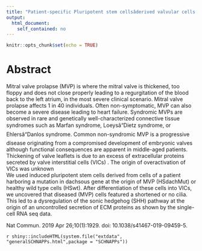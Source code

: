 ```yaml
---
title: "Patient-specific Pluripotent stem cellsâderived valvular cells to uncover the molecular mechanisms of  Mitral valve prolapse"
output: 
  html_document: 
    self_contained: no
---
```


```r
knitr::opts_chunk$set(echo = TRUE)
```

# Abstract

Mitral valve prolapse (MVP) is where the mitral valve is thickened, too floppy and does not close properly leading to a regurgitation of the blood back to the left atrium, in the most severe clinical scenario. Mitral valve prolapse affects 1 in 40 individuals. Often non-symptomatic, MVP can also become a severe disease leading to heart failure. Syndromic MVPs are observed in rare and genetically well-characterized connective tissue syndromes such as Marfan syndrome, LoeysâDietz syndrome, or EhlersâDanlos syndrome. Common non-syndromic MVP is a progressive disease originating from a compromised development of embryonic valves although functional consequences are apparent in middle-aged patients. Thickening of valve leaflets is due to an excess of extracellular proteins secreted by valve interstitial cells (VICs) . The origin of overactivation of VICs was unknown  
We used induced pluripotent stem cells derived from cells of a patient harboring a mutation in dachsous gene at the origin of MVP (HSdachMut) or healthy wild type cells (HSwt). After differentiation of these cells into VICs, we uncovered that diseased (MVP) cells featured a shortened or no cilia. This led to a dysregulation of the sonic hedgehog (SHH) pathway at the origin of an uncontrolled secretion of ECM proteins as shown by the single-cell RNA seq data. 

Nat Commun. 2019 Apr 26;10(1):1929. doi: 10.1038/s41467-019-09459-5.

`r shiny::includeHTML(system.file("extdata", "generalSCHNAPPs.html",package = "SCHNAPPs"))`
